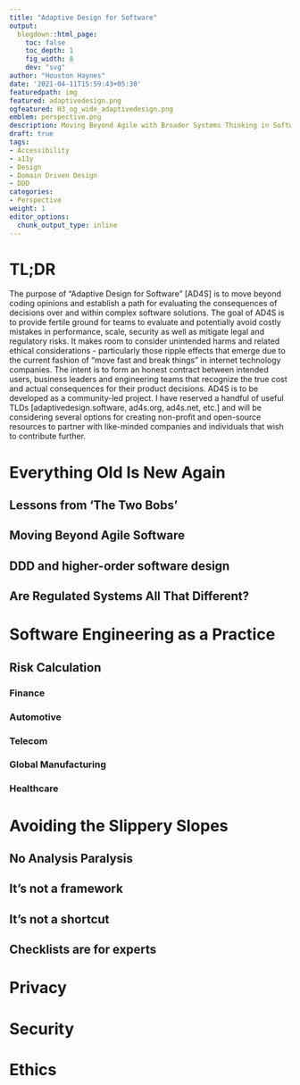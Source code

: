 ```yaml
---
title: "Adaptive Design for Software"
output:
  blogdown::html_page:
    toc: false
    toc_depth: 1
    fig_width: 8
    dev: "svg"
author: "Houston Haynes"
date: '2021-04-11T15:59:43+05:30'
featuredpath: img
featured: adaptivedesign.png
ogfeatured: H3_og_wide_adaptivedesign.png
emblem: perspective.png
description: Moving Beyond Agile with Broader Systems Thinking in Software Based Systems
draft: true
tags:
- Accessibility
- a11y
- Design
- Domain Driven Design
- DDD
categories: 
- Perspective
weight: 1
editor_options: 
  chunk_output_type: inline
---
```

# TL;DR

The purpose of "Adaptive Design for Software" [AD4S] is to move beyond coding opinions and establish a path for evaluating the consequences of decisions over and within complex software solutions. The goal of AD4S is to provide fertile ground for teams to evaluate and potentially avoid costly mistakes in performance, scale, security as well as mitigate legal and regulatory risks. It makes room to consider unintended harms and related ethical considerations - particularly those ripple effects that emerge due to the current fashion of "move fast and break things" in internet technology companies. The intent is to form an honest contract between intended users, business leaders and engineering teams that recognize the true cost and actual consequences for their product decisions. AD4S is to be developed as a community-led project. I have reserved a handful of useful TLDs [adaptivedesign.software, ad4s.org, ad4s.net, etc.] and will be considering several options for creating non-profit and open-source resources to partner with like-minded companies and individuals that wish to contribute further.

# Everything Old Is New Again

## Lessons from 'The Two Bobs'

## Moving Beyond Agile Software

## DDD and higher-order software design

## Are Regulated Systems All That Different?

# Software Engineering as a Practice

## Risk Calculation

### Finance

### Automotive

### Telecom

### Global Manufacturing

### Healthcare

# Avoiding the Slippery Slopes

## No Analysis Paralysis

## It's not a framework

## It's not a shortcut

## Checklists are for experts

# Privacy

# Security

# Ethics

